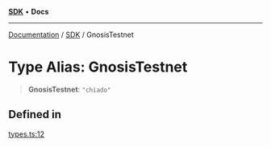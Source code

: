 [**SDK**](../index.mdx) • **Docs**

***

[Documentation](../../index.mdx) / [SDK](../README.mdx) / GnosisTestnet

# Type Alias: GnosisTestnet

> **GnosisTestnet**: `"chiado"`

## Defined in

[types.ts:12](https://github.com/monerium/js-monorepo/blob/1f07b3662d18c631941e215c70068d205e95c304/packages/sdk/src/types.ts#L12)
